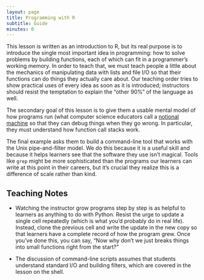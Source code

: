 ```yaml
---
layout: page
title: Programming with R
subtitle: Guide
minutes: 0
---
```



This lesson is written as an introduction to R,
but its real purpose is to introduce the single most important idea in programming:
how to solve problems by building functions,
each of which can fit in a programmer's working memory.
In order to teach that,
we must teach people a little about
the mechanics of manipulating data with lists and file I/O
so that their functions can do things they actually care about.
Our teaching order tries to show practical uses of every idea as soon as it is introduced;
instructors should resist the temptation to explain
the "other 90%" of the language
as well.

The secondary goal of this lesson is to give them a usable mental model of how programs run
(what computer science educators call a [notional machine](../../gloss.html#notional-machine)
so that they can debug things when they go wrong.
In particular,
they must understand how function call stacks work.

The final example asks them to build a command-line tool
that works with the Unix pipe-and-filter model.
We do this because it is a useful skill
and because it helps learners see that the software they use isn't magical.
Tools like `grep` might be more sophisticated than
the programs our learners can write at this point in their careers,
but it's crucial they realize this is a difference of scale rather than kind.

## Teaching Notes

*   Watching the instructor grow programs step by step
    is as helpful to learners as anything to do with Python.
    Resist the urge to update a single cell repeatedly
    (which is what you'd probably do in real life).
    Instead,
    clone the previous cell and write the update in the new copy
    so that learners have a complete record of how the program grew.
    Once you've done this,
    you can say,
    "Now why don't we just breaks things into small functions right from the start?"

*   The discussion of command-line scripts
    assumes that students understand standard I/O and building filters,
    which are covered in the lesson on the shell.
